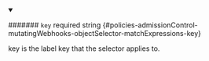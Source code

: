 
<details className="config-field" data-expandable="false" open>
<summary>

####### `key` <span className="config-field-required" data-required="false">required</span> <span className="config-field-type">string</span> <span className="config-field-default"></span> <span className="config-field-enum"></span> {#policies-admissionControl-mutatingWebhooks-objectSelector-matchExpressions-key}

key is the label key that the selector applies to.

</summary>



</details>
